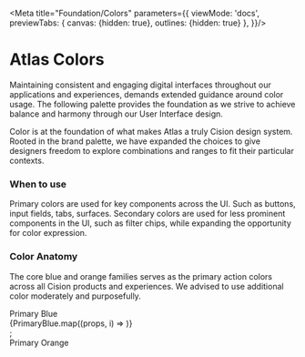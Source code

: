 
<Meta
    title="Foundation/Colors"
    parameters={{
        viewMode: 'docs',
        previewTabs: {
            canvas: {hidden: true},
            outlines: {hidden: true}
        },
    }}/>

# Atlas Colors

Maintaining consistent and engaging digital interfaces throughout our applications and experiences, demands extended guidance around color usage.
The following palette provides the foundation as we strive to achieve balance and harmony through our User Interface design.

Color is at the foundation of what makes Atlas a truly Cision design system. Rooted in the brand palette, we have expanded the choices to give designers freedom to explore combinations and ranges to fit their particular contexts.

### When to use

Primary colors are used for key components across the UI. Such as buttons, input fields, tabs, surfaces.
Secondary colors are used for less prominent components in the UI, such as filter chips, while expanding the opportunity for color expression.

### Color Anatomy

The core blue and orange families serves as the primary action colors across all Cision products and experiences. We advised to use additional color moderately and purposefully.

<div style={{
    padding: "1rem",
    borderRadius: "6px",
    color: "#252525",
    fontWeight: "bold",
    backgroundColor: "#eee",
    marginBottom: "1.5rem"
}}>
    Primary Blue
</div>

<div>
    <div style={{marginBottom: "1.5rem"}}>{PrimaryBlue.map((props, i) => <Color key={i} {...props}/>)}</div>;
</div>


<div style={{
    padding: "1rem",
    borderRadius: "6px",
    color: "#252525",
    fontWeight: "bold",
    backgroundColor: "#eee",
    marginBottom: "1.5rem"
}}>
    Primary Orange
</div>

